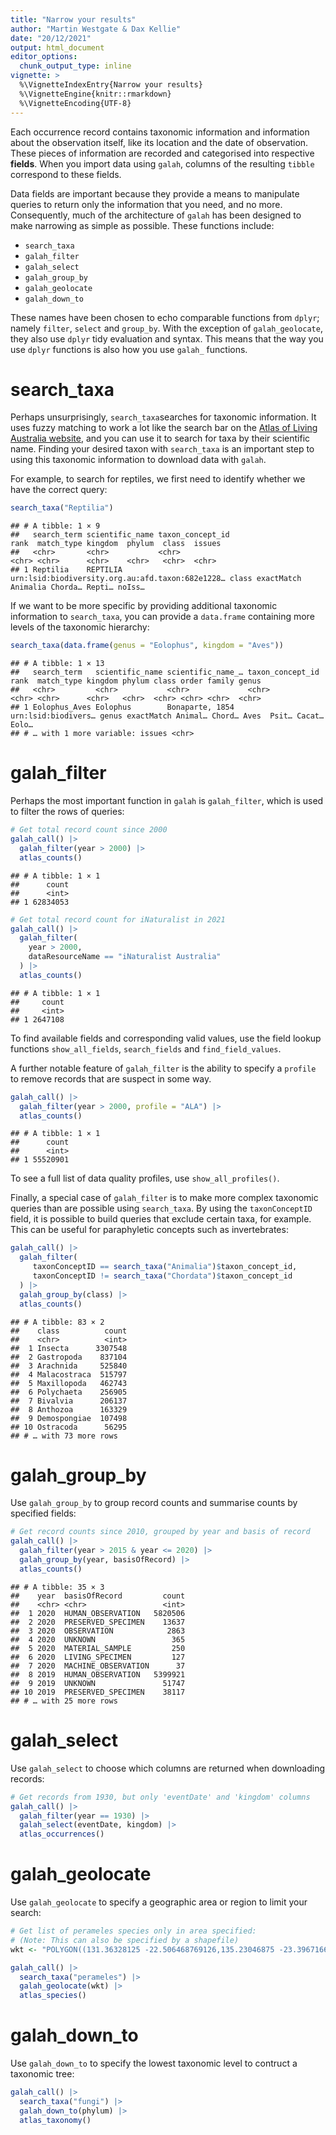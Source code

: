 ```yaml
---
title: "Narrow your results"
author: "Martin Westgate & Dax Kellie"
date: "20/12/2021"
output: html_document
editor_options: 
  chunk_output_type: inline
vignette: >
  %\VignetteIndexEntry{Narrow your results}
  %\VignetteEngine{knitr::rmarkdown}
  %\VignetteEncoding{UTF-8}
---
```

  
Each occurrence record contains taxonomic information and 
information about the observation itself, like its location and the date
of observation. These pieces of information are recorded and categorised into 
respective **fields**. When you import data using `galah`, columns of the 
resulting `tibble` correspond to these fields.

Data fields are important because they provide a means to manipulate queries
to return only the information that you need, and no more. Consequently, much of 
the architecture of `galah` has been designed to make narrowing as simple as possible. 
These functions include:

-   `search_taxa`
-   `galah_filter`
-   `galah_select`
-   `galah_group_by`
-   `galah_geolocate`
-   `galah_down_to`

These names have been chosen to echo comparable functions from `dplyr`; namely
`filter`, `select` and `group_by`. With the exception of `galah_geolocate`, they
also use `dplyr` tidy evaluation and syntax. This means that the 
way you use `dplyr` functions is also how you use `galah_` functions.

# search_taxa
Perhaps unsurprisingly, `search_taxa`searches for taxonomic information. 
It uses fuzzy matching to work a lot like the search bar on the 
[Atlas of Living Australia website](https://bie-ws.ala.org.au/), 
and you can use it to search for taxa by their scientific name. Finding your 
desired taxon with `search_taxa` is an important step to using this taxonomic 
information to download  data with `galah`.  
  
For example, to search for reptiles, we first need to identify whether we have 
the correct query:


```r
search_taxa("Reptilia")
```

```
## # A tibble: 1 × 9
##   search_term scientific_name taxon_concept_id                                 rank  match_type kingdom  phylum  class  issues
##   <chr>       <chr>           <chr>                                            <chr> <chr>      <chr>    <chr>   <chr>  <chr> 
## 1 Reptilia    REPTILIA        urn:lsid:biodiversity.org.au:afd.taxon:682e1228… class exactMatch Animalia Chorda… Repti… noIss…
```

If we want to be more specific by providing additional taxonomic information
to `search_taxa`, you can provide a `data.frame` containing more levels of the
taxonomic hierarchy:

```r
search_taxa(data.frame(genus = "Eolophus", kingdom = "Aves"))
```

```
## # A tibble: 1 × 13
##   search_term   scientific_name scientific_name_… taxon_concept_id    rank  match_type kingdom phylum class order family genus
##   <chr>         <chr>           <chr>             <chr>               <chr> <chr>      <chr>   <chr>  <chr> <chr> <chr>  <chr>
## 1 Eolophus_Aves Eolophus        Bonaparte, 1854   urn:lsid:biodivers… genus exactMatch Animal… Chord… Aves  Psit… Cacat… Eolo…
## # … with 1 more variable: issues <chr>
```

# galah_filter
Perhaps the most important function in `galah` is `galah_filter`, which is used
to filter the rows of queries:


```r
# Get total record count since 2000
galah_call() |>
  galah_filter(year > 2000) |>
  atlas_counts()
```

```
## # A tibble: 1 × 1
##      count
##      <int>
## 1 62834053
```

```r
# Get total record count for iNaturalist in 2021
galah_call() |>
  galah_filter(
    year > 2000,
    dataResourceName == "iNaturalist Australia"
  ) |>
  atlas_counts()
```

```
## # A tibble: 1 × 1
##     count
##     <int>
## 1 2647108
```

To find available fields and corresponding valid values, use the field lookup 
functions `show_all_fields`, `search_fields` and `find_field_values`.  

A further notable feature of `galah_filter` is the ability to specify a `profile` to 
remove records that are suspect in some way. 


```r
galah_call() |>
  galah_filter(year > 2000, profile = "ALA") |>
  atlas_counts()
```

```
## # A tibble: 1 × 1
##      count
##      <int>
## 1 55520901
```

To see a full list of data quality profiles, use `show_all_profiles()`.

Finally, a special case of `galah_filter` is to make more complex taxonomic
queries than are possible using `search_taxa`. By using the `taxonConceptID` 
field, it is possible to build queries that exclude certain taxa, for example.
This can be useful for paraphyletic concepts such as invertebrates:


```r
galah_call() |>
  galah_filter(
     taxonConceptID == search_taxa("Animalia")$taxon_concept_id,
     taxonConceptID != search_taxa("Chordata")$taxon_concept_id
  ) |>
  galah_group_by(class) |>
  atlas_counts()
```

```
## # A tibble: 83 × 2
##    class          count
##    <chr>          <int>
##  1 Insecta      3307548
##  2 Gastropoda    837104
##  3 Arachnida     525840
##  4 Malacostraca  515797
##  5 Maxillopoda   462743
##  6 Polychaeta    256905
##  7 Bivalvia      206137
##  8 Anthozoa      163329
##  9 Demospongiae  107498
## 10 Ostracoda      56295
## # … with 73 more rows
```

# galah_group_by
Use `galah_group_by` to group record counts and summarise counts by specified fields:


```r
# Get record counts since 2010, grouped by year and basis of record
galah_call() |>
  galah_filter(year > 2015 & year <= 2020) |>
  galah_group_by(year, basisOfRecord) |>
  atlas_counts()
```

```
## # A tibble: 35 × 3
##    year  basisOfRecord         count
##    <chr> <chr>                 <int>
##  1 2020  HUMAN_OBSERVATION   5820506
##  2 2020  PRESERVED_SPECIMEN    13637
##  3 2020  OBSERVATION            2863
##  4 2020  UNKNOWN                 365
##  5 2020  MATERIAL_SAMPLE         250
##  6 2020  LIVING_SPECIMEN         127
##  7 2020  MACHINE_OBSERVATION      37
##  8 2019  HUMAN_OBSERVATION   5399921
##  9 2019  UNKNOWN               51747
## 10 2019  PRESERVED_SPECIMEN    38117
## # … with 25 more rows
```

# galah_select
Use `galah_select` to choose which columns are returned when downloading records:


```r
# Get records from 1930, but only 'eventDate' and 'kingdom' columns
galah_call() |>
  galah_filter(year == 1930) |>
  galah_select(eventDate, kingdom) |>
  atlas_occurrences()
```

# galah_geolocate
Use `galah_geolocate` to specify a geographic area or region to limit your search:


```r
# Get list of perameles species only in area specified:
# (Note: This can also be specified by a shapefile)
wkt <- "POLYGON((131.36328125 -22.506468769126,135.23046875 -23.396716654542,134.17578125 -27.287832521411,127.40820312499 -26.661206402316,128.111328125 -21.037340349154,131.36328125 -22.506468769126))"

galah_call() |>
  search_taxa("perameles") |>
  galah_geolocate(wkt) |>
  atlas_species()
```

# galah_down_to
Use `galah_down_to` to specify the lowest taxonomic level to contruct a taxonomic 
tree:


```r
galah_call() |>
  search_taxa("fungi") |>
  galah_down_to(phylum) |>
  atlas_taxonomy()
```
